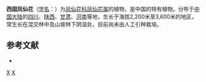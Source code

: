 {{Speciesbox 
| taxon = Impatiens notolophora
| authority = Maxim.
}}
'''西固凤仙花'''（[[学名|学名]]：{{lang|la|''Impatiens notolophora''}}）为[[凤仙花科|凤仙花科]][[凤仙花属|凤仙花属]]的植物，是中国的特有植物。分布于[[中国大陆|中国大陆]]的[[四川|四川]]、[[陕西|陕西]]、[[甘肃|甘肃]]、[[河南|河南]]等地，生长于海拔2,200米至3,600米的地区，常生长在混交林中及山坡林下阴湿处，目前尚未由人工引种栽培。

== 参考文献 ==
<div class="references-small">
* {{cite web| url =http://www.bioinfo.cn/db05/KmzwSpecies.php?action=view&id=1711| title =西固凤仙花| work =《中国高等植物数据库全库》| publisher =中国科学院微生物研究所| author =昆明植物研究所| accessdate =2009-02-22| archive-date =2016-03-05| archive-url =https://web.archive.org/web/20160305091909/http://www.bioinfo.cn/db05/KmzwSpecies.php?action=view&id=1711| dead-url =yes}}
</div>
{{Taxonbar}}

[[Category:凤仙花属|X]]
[[Category:中國特有植物|X]]
